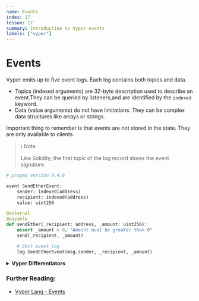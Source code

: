 ```yaml
---
name: Events
index: 17
lesson: 17
summary: Introduction to Vyper events
labels: ["vyper"]
---
```


# Events

Vyper emits up to five event logs. Each log contains both topics and data.

- Topics (indexed arguments) are 32-byte description used to describe an event.They can be queried by listeners,and are identified by the `indexed` keyword.
- Data (value arguments) do not have limitations. They can be complex data structures like arrays or strings.

Important thing to remember is that events are not stored in the state. They are only available to clients.

> ℹ️ Note
>
> Like Solidity, the first topic of the log record stores the event signature.

```python
# pragma version 0.4.0

event SendEtherEvent:
    sender: indexed(address)
    recipient: indexed(address)
    value: uint256

@external
@payable
def sendEther(_recipient: address, _amount: uint256):
    assert _amount > 0, "Amount must be greater than 0"
    send(_recipient, _amount)

    # Emit event log
    log SendEtherEvent(msg.sender, _recipient, _amount)
```

<details>
  <summary>
    <strong>Vyper Differentiators</strong>
  </summary>
  <ul>
    <li>Vyper event does not use `emit` but use `log`.</li>
  </ul>
</details>

### Further Reading:

- [Vyper Lang - Events](https://docs.vyperlang.org/en/latest/event-logging.html#event-logging)
